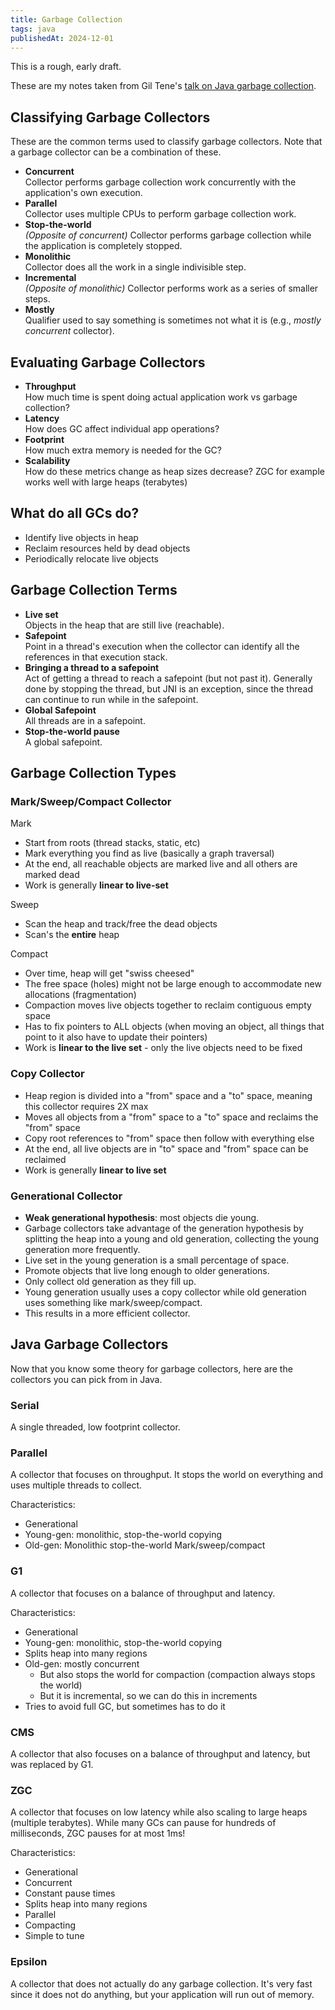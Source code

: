 ```yaml
---
title: Garbage Collection
tags: java
publishedAt: 2024-12-01
---
```


<Warning>This is a rough, early draft.</Warning>

These are my notes taken from Gil Tene's [talk on Java garbage collection](https://www.youtube.com/watch?v#Uj1_4shgXpk).

## Classifying Garbage Collectors

These are the common terms used to classify garbage collectors.
Note that a garbage collector can be a combination of these.

- **Concurrent**  
   Collector performs garbage collection work concurrently with the application's own execution.
- **Parallel**  
   Collector uses multiple CPUs to perform garbage collection work.
- **Stop-the-world**  
   _(Opposite of concurrent)_ Collector performs garbage collection while the application is completely stopped.
- **Monolithic**  
   Collector does all the work in a single indivisible step.
- **Incremental**  
   _(Opposite of monolithic)_ Collector performs work as a series of smaller steps.
- **Mostly**  
   Qualifier used to say something is sometimes not what it is (e.g., _mostly concurrent_ collector).

## Evaluating Garbage Collectors

- **Throughput**  
   How much time is spent doing actual application work vs garbage collection?
- **Latency**  
   How does GC affect individual app operations?
- **Footprint**  
   How much extra memory is needed for the GC?
- **Scalability**  
   How do these metrics change as heap sizes decrease? ZGC for example works well with large heaps (terabytes)

## What do all GCs do?

- Identify live objects in heap
- Reclaim resources held by dead objects
- Periodically relocate live objects

## Garbage Collection Terms

- **Live set**  
   Objects in the heap that are still live (reachable).
- **Safepoint**  
   Point in a thread's execution when the collector can identify all the references in that execution stack.
- **Bringing a thread to a safepoint**  
   Act of getting a thread to reach a safepoint (but not past it).
  Generally done by stopping the thread, but JNI is an exception, since the thread can continue to run while in the safepoint.
- **Global Safepoint**  
   All threads are in a safepoint.
- **Stop-the-world pause**  
   A global safepoint.

## Garbage Collection Types

### Mark/Sweep/Compact Collector

Mark

- Start from roots (thread stacks, static, etc)
- Mark everything you find as live (basically a graph traversal)
- At the end, all reachable objects are marked live and all others are marked dead
- Work is generally **linear to live-set**

Sweep

- Scan the heap and track/free the dead objects
- Scan's the **entire** heap

Compact

- Over time, heap will get "swiss cheesed"
- The free space (holes) might not be large enough to accommodate new allocations (fragmentation)
- Compaction moves live objects together to reclaim contiguous empty space
- Has to fix pointers to ALL objects (when moving an object, all things that point to it also have to update their pointers)
- Work is **linear to the live set** - only the live objects need to be fixed

### Copy Collector

- Heap region is divided into a "from" space and a "to" space, meaning this collector requires 2X max
- Moves all objects from a "from" space to a "to" space and reclaims the "from" space
- Copy root references to "from" space then follow with everything else
- At the end, all live objects are in "to" space and "from" space can be reclaimed
- Work is generally **linear to live set**

### Generational Collector

- **Weak generational hypothesis**: most objects die young.
- Garbage collectors take advantage of the generation hypothesis by splitting the heap into a young and old generation, collecting the young generation more frequently.
- Live set in the young generation is a small percentage of space.
- Promote objects that live long enough to older generations.
- Only collect old generation as they fill up.
- Young generation usually uses a copy collector while old generation uses something like mark/sweep/compact.
- This results in a more efficient collector.

## Java Garbage Collectors

Now that you know some theory for garbage collectors, here are the collectors you can pick from in Java.

### Serial

A single threaded, low footprint collector.

### Parallel

A collector that focuses on throughput.
It stops the world on everything and uses multiple threads to collect.

Characteristics:

- Generational
- Young-gen: monolithic, stop-the-world copying
- Old-gen: Monolithic stop-the-world Mark/sweep/compact

### G1

A collector that focuses on a balance of throughput and latency.

Characteristics:

- Generational
- Young-gen: monolithic, stop-the-world copying
- Splits heap into many regions
- Old-gen: mostly concurrent
    - But also stops the world for compaction (compaction always stops the world)
    - But it is incremental, so we can do this in increments
- Tries to avoid full GC, but sometimes has to do it

### CMS

A collector that also focuses on a balance of throughput and latency, but was replaced by G1.

### ZGC

A collector that focuses on low latency while also scaling to large heaps (multiple terabytes).
While many GCs can pause for hundreds of milliseconds, ZGC pauses for at most 1ms!

Characteristics:

- Generational
- Concurrent
- Constant pause times
- Splits heap into many regions
- Parallel
- Compacting
- Simple to tune

### Epsilon

A collector that does not actually do any garbage collection.
It's very fast since it does not do anything, but your application will run out of memory.

